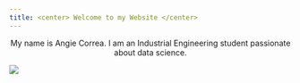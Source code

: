 ```yaml
---
title: <center> Welcome to my Website </center>
---
```


<center> My name is Angie Correa. I am an Industrial Engineering student passionate about data science.</center>

![](C:\Users\usuario\Desktop\angieprofile.png)


